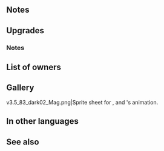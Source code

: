 {{About|the weapon|the story chapter|Book III, Chapter 1: Death/Story}}
{{Weapon Infobox
|tagid=SID_デス
|weaponType=Blue Tome
|might=14
|range=2
|effect=Grants Res+3. Grants Atk/Spd/Def/Res+4 during combat. After combat, if unit attacked, deals 4 damage to unit.
|cost=400
|exclusive=1
|userVersion1=Closed
|userVersion2=Open
|userVersion3=Gleam Closed
|userVersion4=Gleam Open
|statModifiers=0,14,0,0,3
|required=Thoron
|refinePaths=default
|refineSP=400
|refineMedals=500
|refineDews=200
|upgradedEffect=Grants Res+3. Grants Atk/Spd/Def/Res+5 to unit during combat, inflicts penalty on foe's Spd/Res during combat = unit's max Special cooldown count value + 1 (minimum penalty of 1; if unit does not have a Special skill, penalty = 1), and neutralizes foe's bonuses to Spd/Res (from skills like Fortify, Rally, etc.) during combat. After combat, if unit attacked, deals 4 damage to unit.
|tagidExtraSkill1=一
|effectSkill1=Unit can move to a space within 2 spaces of any ally within 2 spaces. At start of combat, if foe's HP ≥ 75%, grants Atk/Spd/Def/Res+4 to unit during combat.
|iconSkill1=Death W.png
|properties=random_owner
}}
==Notes==
{{Temporary buffs}}
{{IfUnitAttacked}}
{{DamageToUnit}}
==Upgrades==
{{Weapon Upgrade List}}
===Notes===
{{Temporary debuffs}}
{{Bonus neutralization}}
{{Warp interaction}}
==List of owners==
{{Skill Hero List}}
==Gallery==
<gallery>
v3.5_83_dark02_Mag.png|Sprite sheet for {{St|Razing Breath}}, {{St|Savage Breath}} and {{PAGENAME}}'s animation.
</gallery>
==In other languages==
{{OtherLanguages
|japanese=デス
|german=Tod
|spanishEU=Agonía
|spanishLA=Agonía
|french=Agonie
|italian=Morte
|chineseTW=死神
|portuguese=Morte
}}
==See also==
{{See also skills|cond=Description LIKE '%grant%+%during combat%if unit attacked%deal%damage%unit%' AND Exclusive='1' OR Description LIKE '%penalty on foe_s%=%max special cooldown%' OR Description LIKE '%Unit can move to a space within 2 spaces of any ally within 2 spaces%'}}
{{Weapons Navbox}}